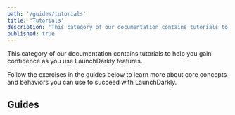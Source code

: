 ```yaml
---
path: '/guides/tutorials'
title: 'Tutorials'
description: 'This category of our documentation contains tutorials to help you gain confidence as you use LaunchDarkly features.'
published: true
---
```


This category of our documentation contains tutorials to help you gain confidence as you use LaunchDarkly features.

Follow the exercises in the guides below to learn more about core concepts and behaviors you can use to succeed with LaunchDarkly.

## Guides

<ChildPageList path="/guides/tutorials" />
